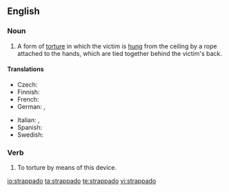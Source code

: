 ==English==
{{wikipedia}}

===Noun===
{{en-noun|strappados|pl2=strappadoes|-}}

# A form of [[torture]] in which the victim is [[hung]] from the ceiling by a rope attached to the hands, which are tied together behind the victim's back.

====Translations====
{{trans-top|form of torture}}
* Czech: {{t-|cs|estrapáda}}
* Finnish: {{t-|fi|strappado}}
* French: {{t+|fr|estrapade|f}}
* German: {{t-|de|Strappado}}, {{t+|de|Pendel}}
{{trans-mid}}
* Italian: {{t-|it|strappata|f}}, {{t-|it|tratti di fune}}
* Spanish: {{t+|es|garrucha|f}}
* Swedish: {{t-|sv|strappado}}
{{trans-bottom}}

===Verb===
{{en-verb}}

# {{transitive}} To torture by means of this device.

[[io:strappado]]
[[ta:strappado]]
[[te:strappado]]
[[vi:strappado]]